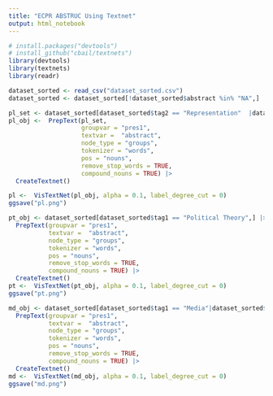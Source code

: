 ```yaml
---
title: "ECPR ABSTRUC Using Textnet"
output: html_notebook
---
```


```r
# install.packages("devtools")
# install_github("cbail/textnets")
library(devtools)
library(textnets)
library(readr)
```

```r
dataset_sorted <- read_csv("dataset_sorted.csv")
dataset_sorted <- dataset_sorted[!dataset_sorted$abstract %in% "NA",]
```

```r
pl_set <- dataset_sorted[dataset_sorted$tag2 == "Representation"  |dataset_sorted$tag3 == "Political Parties" | dataset_sorted$tag2 == "Party Members" ,] 
pl_obj <-  PrepText(pl_set, 
                    groupvar = "pres1",
                    textvar =  "abstract", 
                    node_type = "groups", 
                    tokenizer = "words", 
                    pos = "nouns",
                    remove_stop_words = TRUE,
                    compound_nouns = TRUE) |>
  CreateTextnet()

pl <-  VisTextNet(pl_obj, alpha = 0.1, label_degree_cut = 0)
ggsave("pl.png")
```

```r
pt_obj <- dataset_sorted[dataset_sorted$tag1 == "Political Theory",] |>
  PrepText(groupvar = "pres1",
           textvar =  "abstract", 
           node_type = "groups", 
           tokenizer = "words", 
           pos = "nouns",
           remove_stop_words = TRUE,
           compound_nouns = TRUE) |>
  CreateTextnet() 
pt <-  VisTextNet(pt_obj, alpha = 0.1, label_degree_cut = 0)
ggsave("pt.png")
```

```r
md_obj <- dataset_sorted[dataset_sorted$tag1 == "Media"|dataset_sorted$tag2 == "National Identity",] |>
  PrepText(groupvar = "pres1",
           textvar =  "abstract", 
           node_type = "groups", 
           tokenizer = "words", 
           pos = "nouns",
           remove_stop_words = TRUE,
           compound_nouns = TRUE) |>
  CreateTextnet() 
md <-  VisTextNet(md_obj, alpha = 0.1, label_degree_cut = 0)
ggsave("md.png")
```